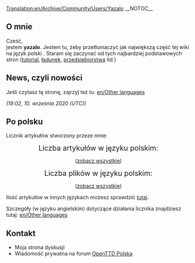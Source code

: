 [[Translation:en/Archive/Community/Users/Yazalo]]
__NOTOC__
== O mnie ==

Cześć,<br>
jestem '''yazalo'''. Jestem tu, żeby przetłumaczyć jak największą część tej wiki na język polski {{en/Emoticon|:)}}. Staram się zaczynać od tych najbardziej podstawowych stron ([[pl/Manual/Tutorial/Main Page|tutorial]], [[pl/Manual/Ładunek|ładunek]], [[pl/Manual/Przedsiębiorstwa|przedsiębiorstwa]] itd.) 

== News, czyli nowości ==

Jeśli czytasz tę stronę, zajrzyj też tu: [[en/Other languages]]

''(19:02, 10. września 2020 (UTC))''
== Po polsku ==
Licznik artykułów stworzony przeze mnie:

<center>

<span style="font-size: 140%">Liczba artykułów w języku polskim:</span>


<span style="font-size: 220%"><tt>'''{{PAGESINCAT:Artykuły w języku polskim/Pl}}'''</tt></span>

([[:Category:pl/Artykuły w języku polskim|zobacz wszystkie]])


<span style="font-size: 140%">Liczba plików w języku polskim:</span>


<span style="font-size: 220%"><tt>'''{{PAGESINCAT:Pliki w języku polskim/Pl}}'''</tt></span>

([[:Category:pl/Pliki w języku polskim|zobacz wszystkie]])


</center>
Ilość artykułów w innych językach możesz sprawdzić [[:Category:en/Other languages|tutaj]].

Szczegóły (w języku angielskim) dotyczące działania licznika znajdziesz tutaj: [[en/Other languages]]

== Kontakt ==
*Moja strona dyskusji
*Wiadomość prywatna na forum [https://openttd-polska.pl/ OpenTTD Polska]